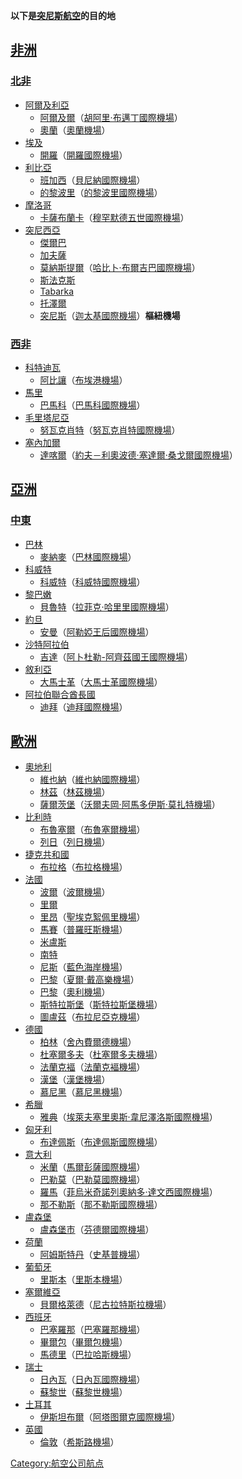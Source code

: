 {{noteTA
|1=zh-hans:毕尔巴鄂; zh-hant:畢爾包;
|2=zh-cn:希思罗; zh-hk:希斯路; zh-tw:希斯洛;
}}

'''以下是[[突尼斯航空|突尼斯航空]]的目的地'''
==[[非洲|非洲]]==
===[[北非|北非]]===
*[[阿爾及利亞|阿爾及利亞]]
**[[阿爾及爾|阿爾及爾]]（[[阿尔及尔－胡阿里·布迈丁国际机场|胡阿里·布邁丁國際機場]]）
**[[奧蘭_(阿爾及利亞)|奧蘭]]（[[奧蘭機場|奧蘭機場]]）
*[[埃及|埃及]]
**[[開羅|開羅]]（[[開羅國際機場|開羅國際機場]]）
*[[利比亞|利比亞]]
**[[班加西|班加西]]（[[貝尼納國際機場|貝尼納國際機場]]）
**[[的黎波里|的黎波里]]（[[的黎波里國際機場|的黎波里國際機場]]）
*[[摩洛哥|摩洛哥]]
**[[卡薩布蘭卡|卡薩布蘭卡]]（[[穆罕默德五世國際機場|穆罕默德五世國際機場]]）
*[[突尼西亞|突尼西亞]]
**[[傑爾巴|傑爾巴]]
**[[加夫薩|加夫薩]]
**[[莫納斯提爾|莫納斯提爾]]（[[莫納斯提爾哈比卜·布爾吉巴國際機場|哈比卜·布爾吉巴國際機場]]）
**[[斯法克斯|斯法克斯]]
**[[Tabarka|Tabarka]]
**[[托澤爾|托澤爾]]
**[[突尼斯|突尼斯]]（[[突尼斯－迦太基國際機場|迦太基國際機場]]）'''樞紐機場'''
===[[西非|西非]]===
*[[科特迪瓦|科特迪瓦]]
**[[阿比讓|阿比讓]]（[[布埃港機場|布埃港機場]]）
*[[馬里|馬里]]
**[[巴馬科|巴馬科]]（[[巴馬科國際機場|巴馬科國際機場]]）
*[[毛里塔尼亞|毛里塔尼亞]]
**[[努瓦克肖特|努瓦克肖特]]（[[努瓦克肖特國際機場|努瓦克肖特國際機場]]）
*[[塞內加爾|塞內加爾]]
**[[達喀爾|達喀爾]]（[[達喀爾－約夫－利奧波德·塞達爾·桑戈爾國際機場|約夫－利奧波德·塞達爾·桑戈爾國際機場]]）
==[[亞洲|亞洲]]==
===[[中東|中東]]===
*[[巴林|巴林]]
**[[麥納麥|麥納麥]]（[[巴林國際機場|巴林國際機場]]）
*[[科威特|科威特]]
**[[科威特|科威特]]（[[科威特國際機場|科威特國際機場]]）
*[[黎巴嫩|黎巴嫩]]
**[[貝魯特|貝魯特]]（[[貝魯特－拉菲克·哈里里國際機場|拉菲克·哈里里國際機場]]）
*[[約旦|約旦]]
**[[安曼|安曼]]（[[阿勒婭王后國際機場|阿勒婭王后國際機場]]）
*[[沙特阿拉伯|沙特阿拉伯]]
**[[吉達|吉達]]（[[阿卜杜勒-阿齊茲國王國際機場|阿卜杜勒-阿齊茲國王國際機場]]）
*[[敘利亞|敘利亞]]
**[[大馬士革|大馬士革]]（[[大馬士革國際機場|大馬士革國際機場]]）
*[[阿拉伯聯合酋長國|阿拉伯聯合酋長國]]
**[[迪拜|迪拜]]（[[迪拜國際機場|迪拜國際機場]]）
==[[歐洲|歐洲]]==
*[[奧地利|奧地利]]
**[[維也納|維也納]]（[[維也納國際機場|維也納國際機場]]）
**[[林茲|林茲]]（[[林茲機場|林茲機場]]）
**[[薩爾茨堡|薩爾茨堡]]（[[萨尔茨堡沃尔夫冈·阿马多伊斯·莫扎特机场|沃爾夫岡·阿馬多伊斯·莫扎特機場]]）
*[[比利時|比利時]]
**[[布魯塞爾|布魯塞爾]]（[[布魯塞爾機場|布魯塞爾機場]]）
**[[列日|列日]]（[[列日機場|列日機場]]）
*[[捷克共和國|捷克共和國]]
**[[布拉格|布拉格]]（[[布拉格機場|布拉格機場]]）
*[[法國|法國]]
**[[波爾|波爾]]（[[波爾機場|波爾機場]]）
**[[里爾|里爾]]
**[[里昂|里昂]]（[[里昂－聖埃克絮佩里機場|聖埃克絮佩里機場]]）
**[[馬賽|馬賽]]（[[馬賽普羅旺斯機場|普羅旺斯機場]]）
**[[米盧斯|米盧斯]]
**[[南特|南特]]
**[[尼斯|尼斯]]（[[尼斯藍色海岸機場|藍色海岸機場]]）
**[[巴黎|巴黎]]（[[巴黎－夏爾·戴高樂機場|夏爾·戴高樂機場]]）
**[[巴黎|巴黎]]（[[巴黎－奧利機場|奧利機場]]）
**[[斯特拉斯堡|斯特拉斯堡]]（[[斯特拉斯堡機場|斯特拉斯堡機場]]）
**[[圖盧茲|圖盧茲]]（[[圖盧茲－布拉尼亞克機場|布拉尼亞克機場]]）
*[[德國|德國]]
**[[柏林|柏林]]（[[柏林-舍內費爾德機場|舍內費爾德機場]]）
**[[杜塞爾多夫|杜塞爾多夫]]（[[杜塞爾多夫機場|杜塞爾多夫機場]]）
**[[法蘭克褔|法蘭克褔]]（[[法蘭克褔機場|法蘭克褔機場]]）
**[[漢堡|漢堡]]（[[漢堡機場|漢堡機場]]）
**[[慕尼黑|慕尼黑]]（[[慕尼黑機場|慕尼黑機場]]）
*[[希臘|希臘]]
**[[雅典|雅典]]（[[雅典埃萊夫塞里奧斯·韋尼澤洛斯國際機場|埃萊夫塞里奧斯·韋尼澤洛斯國際機場]]）
*[[匈牙利|匈牙利]]
**[[布達佩斯|布達佩斯]]（[[布達佩斯國際機場|布達佩斯國際機場]]）
*[[意大利|意大利]]
**[[米蘭|米蘭]]（[[米蘭－馬爾彭薩國際機場|馬爾彭薩國際機場]]）
**[[巴勒莫|巴勒莫]]（[[巴勒莫國際機場|巴勒莫國際機場]]）
**[[羅馬|羅馬]]（[[罗马－菲乌米奇诺列奥纳多·达芬奇国际机场|菲烏米奇諾列奧納多·達文西國際機場]]）
**[[那不勒斯|那不勒斯]]（[[那不勒斯國際機場|那不勒斯國際機場]]）
*[[盧森堡|盧森堡]]
**[[盧森堡市|盧森堡市]]（[[盧森堡－芬德爾國際機場|芬德爾國際機場]]）
*[[荷蘭|荷蘭]]
**[[阿姆斯特丹|阿姆斯特丹]]（[[史基普機場|史基普機場]]）
*[[葡萄牙|葡萄牙]]
**[[里斯本|里斯本]]（[[里斯本機場|里斯本機場]]）
*[[塞爾維亞|塞爾維亞]]
**[[貝爾格萊德|貝爾格萊德]]（[[貝爾格萊德尼古拉特斯拉機場|尼古拉特斯拉機場]]）
*[[西班牙|西班牙]]
**[[巴塞羅那|巴塞羅那]]（[[巴塞羅那機場|巴塞羅那機場]]）
**[[畢爾包|畢爾包]]（[[畢爾包機場|畢爾包機場]]）
**[[馬德里|馬德里]]（[[马德里－巴拉哈斯机场|巴拉哈斯機場]]）
*[[瑞士|瑞士]]
**[[日內瓦|日內瓦]]（[[日內瓦國際機場|日內瓦國際機場]]）
**[[蘇黎世|蘇黎世]]（[[蘇黎世機場|蘇黎世機場]]）
*[[土耳其|土耳其]]
**[[伊斯坦布爾|伊斯坦布爾]]（[[阿塔图爾克國際機場|阿塔图爾克國際機場]]）
*[[英國|英國]]
**[[倫敦|倫敦]]（[[倫敦希斯路機場|希斯路機場]]）
[[Category:航空公司航点|Category:航空公司航点]]
